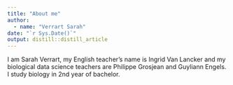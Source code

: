 ```yaml
---
title: "About me"
author:
  - name: "Verrart Sarah" 
date: "`r Sys.Date()`"
output: distill::distill_article
---
```


I am Sarah Verrart, my English teacher's name is Ingrid Van Lancker and my biological data science teachers are Philippe Grosjean and Guyliann Engels. I study biology in 2nd year of bachelor. 
